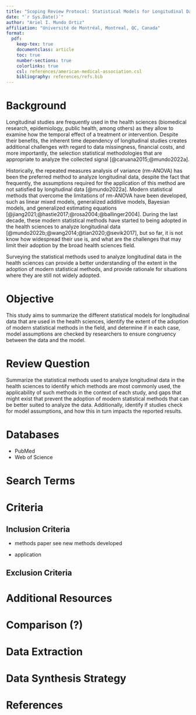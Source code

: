 ```yaml
---
title: "Scoping Review Protocol: Statistical Models for Longitudinal Data"
date: "`r Sys.Date()`"
author: "Ariel I. Mundo Ortiz"
affiliation: "Université de Montréal, Montreal, QC, Canada"
format:
  pdf:
    keep-tex: true
    documentclass: article
    toc: true
    number-sections: true
    colorlinks: true
    csl: references/american-medical-association.csl
    bibliography: references/refs.bib
---
```


# Background

Longitudinal studies are frequently used in the health sciences (biomedical research, epidemiology, public health, among others) as they allow to examine how the temporal effect of a treatment or intervention. Despite their benefits, the inherent time dependency of longitudinal studies creates additional challenges with regard to data missingness, financial costs, and more importantly, the selection statistical methodologies that are appropriate to analyze the collected signal [@caruana2015;@mundo2022a].

Historically, the repeated measures analysis of variance (rm-ANOVA) has been the preferred method to analyze longitudinal data, despite the fact that frequently, the assumptions required for the application of this method are not satisfied by longitudinal data [@mundo2022a]. Modern statistical methods that overcome the limitations of rm-ANOVA have been developed, such as linear mixed models, generalized additive models, Bayesian models, and generalized estimating equations [@jiang2021;@hastie2017;@rosa2004;@ballinger2004]. During the last decade, these modern statistical methods have started to being adopted in the health sciences to analyze longitudinal data [@mundo2022b;@wang2014;@tian2020;@sevik2017], but so far, it is not know how widespread their use is, and what are the challenges that may limit their adoption by the broad health sciences field. 

Surveying the statistical methods used to analyze longitudinal data in the health sciences can provide a better understanding of the extent in the adoption of modern statistical methods, and provide  rationale for situations where they are still not widely adopted. 

#  Objective

This study aims to summarize the different statistical models for longitudinal data that are used in the health sciences, identify the extent of the adoption of modern statistical methods in the field, and determine if in each case, model assumptions are checked by researchers to ensure congruency between the data and the model.


# Review Question

Summarize the statistical methods used to analyze longitudinal data in the health sciences to identify which methods are most commonly used, the applicability of such methods in the context of each study, and gaps that might exist that prevent the adoption of modern statistical methods that can be better suited to analyze the data. Additionally, identify if studies check for model assumptions, and how this in turn impacts the reported results.

# Databases

- PubMed
- Web of Science

# Search Terms

# Criteria

## Inclusion Criteria

- methods paper see new methods developed 

- application

## Exclusion Criteria

# Additional Resources

# Comparison (?)

# Data Extraction

# Data Synthesis Strategy

# References

::: {#refs}
:::